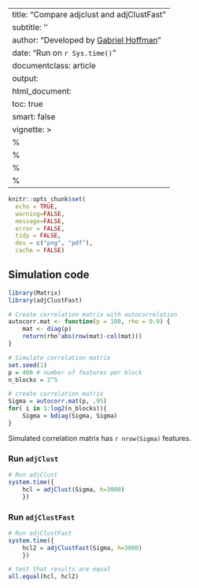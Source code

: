 
---
title: "Compare adjclust and adjClustFast"
subtitle: ''
author: "Developed by [Gabriel Hoffman](http://gabrielhoffman.github.io/)"
date: "Run on `r Sys.time()`"
documentclass: article
output: 
  html_document:
  toc: true
  smart: false
vignette: >
  %\VignetteIndexEntry{Decorrelate}
  %\VignetteEngine{knitr::rmarkdown}
  %\VignetteEncoding{UTF-8}
  %\usepackage[utf8]{inputenc}
---


<!--- 

rmarkdown::render("comparison.Rmd");

--->



```r
knitr::opts_chunk$set(
  echo = TRUE,
  warning=FALSE,
  message=FALSE,
  error = FALSE,
  tidy = FALSE,
  dev = c("png", "pdf"),
  cache = FALSE)
```


## Simulation code
```r
library(Matrix)
library(adjClustFast)

# Create correlation matrix with autocorrelation
autocorr.mat <- function(p = 100, rho = 0.9) {
    mat <- diag(p)
    return(rho^abs(row(mat)-col(mat)))
}

# Simulate correlation matrix
set.seed(1)
p = 400 # number of features per block
n_blocks = 2^5

# create correlation matrix
Sigma = autocorr.mat(p, .95)
for( i in 1:log2(n_blocks)){
    Sigma = bdiag(Sigma, Sigma)
}
```

Simulated correlation matrix has `r nrow(Sigma)` features.

### Run `adjClust`
```r
# Run adjClust
system.time({
	hcl = adjClust(Sigma, h=3000)
	})
```

### Run `adjClustFast`
```r
# Run adjClustFast
system.time({
	hcl2 = adjClustFast(Sigma, h=3000)
	})
```

```r
# test that results are equal
all.equal(hcl, hcl2)
```





